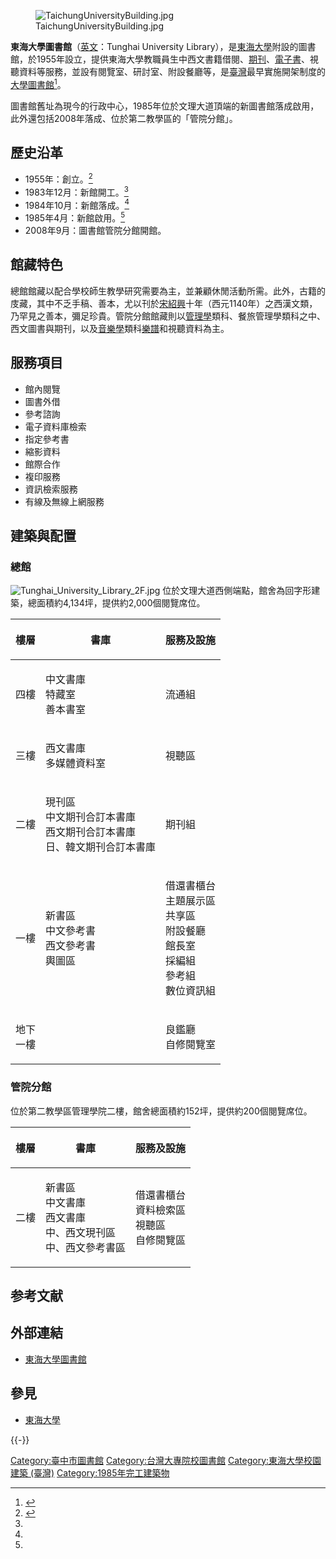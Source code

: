 {{Infobox library
| library_name       = 東海大學圖書館<br>Tunghai University Library
| image              = File:Tunghai University Library.jpg
| caption            = 東海大學圖書館總館
| country            = {{ROC}}
| location           = [[臺中市|臺中市]][[西屯區|西屯區]][[臺灣大道|臺灣大道]]四段1727號
| type               = [[大學圖書館|大學圖書館]]
| num_branches       = 管院分館
| num_employees      = 
| established        = 1955年
| items_collected    = [[圖書|圖書]]、[[學術期刊|期刊]]、[[報紙|報紙]]、[[雜誌|雜誌]]、[[錄音|聲音和音樂錄音資料]]、[[資料庫|資料庫]]、[[地圖|地圖]]、[[手稿|手稿]]、[[善本|善本]][[古籍|古籍]]
| collection_size    = 總項目122萬餘冊/件<ref name="thulib">{{cite web|language=zh-tw|url=http://www.lib.thu.edu.tw/ct.asp?xItem=4372&CtNode=1076&mp=1|title=館藏特色|author=東海大學圖書館|publisher=|date=2013-06-11|accessdate=2013-12-06|archive-date=2021-01-19|archive-url=https://web.archive.org/web/20210119045022/http://www.lib.thu.edu.tw/ct.asp?xItem=4372&CtNode=1076&mp=1|dead-url=no}}</ref>
| legal_deposit      = 
| req_to_access      = 校內師生憑服務證或學生證進館，校外人士則需憑身分證明文件換證後進館
| budget             = 
| director           = [[楊朝棟|楊朝棟]]
| website            = http://www.lib.thu.edu.tw/
}}
[[File:TaichungUniversityBuilding.jpg|thumb]]

'''東海大學圖書館'''（[[英文|英文]]：Tunghai University Library），是[[東海大學_(台灣)|東海大學]]附設的圖書館，於1955年設立，提供東海大學教職員生中西文書籍借閱、[[期刊|期刊]]、[[電子書|電子書]]、視聽資料等服務，並設有閱覽室、研討室、附設餐廳等，是[[臺灣|臺灣]]最早實施開架制度的[[大學圖書館|大學圖書館]]<ref>{{Cite web|title=東海大學圖書館 館訊|url=https://www.lib.thu.edu.tw/~lidato/47-200508/lib47-1.htm|access-date=2021-05-27|work=www.lib.thu.edu.tw|archive-date=2021-05-27|archive-url=https://web.archive.org/web/20210527121119/https://www.lib.thu.edu.tw/~lidato/47-200508/lib47-1.htm|dead-url=no}}</ref>。

圖書館舊址為現今的行政中心，1985年位於文理大道頂端的新圖書館落成啟用，此外還包括2008年落成、位於第二教學區的「管院分館」。

== 歷史沿革 ==
* 1955年：創立。<ref name="history">{{cite web|language=zh-tw|url=http://www.lib.thu.edu.tw/web/about/detail.php?scid=1&sid=1|title=歷史沿革|author=|publisher=|date=2013-06-11|accessdate=2013-12-06|archive-date=2015-05-01|archive-url=https://web.archive.org/web/20150501174119/http://www.lib.thu.edu.tw/web/about/detail.php?scid=1&sid=1|dead-url=yes}}</ref>
* 1983年12月：新館開工。<ref name="history"/>
* 1984年10月：新館落成。<ref name="history"/>
* 1985年4月：新館啟用。<ref name="history"/>
* 2008年9月：圖書館管院分館開館。

== 館藏特色 ==
總館館藏以配合學校師生教學研究需要為主，並兼顧休閒活動所需。此外，古籍的庋藏，其中不乏手稿、善本，尤以刊於[[宋朝|宋]][[紹興_(南宋)|紹興]]十年（西元1140年）之西漢文類，乃罕見之善本，彌足珍貴。管院分館館藏則以[[管理學|管理學]]類科、餐旅管理學類科之中、西文圖書與期刊，以及[[音樂學|音樂學]]類科[[樂譜|樂譜]]和視聽資料為主。

== 服務項目 ==
*館內閱覽
*圖書外借
*參考諮詢
*電子資料庫檢索
*指定參考書
*縮影資料
*館際合作
*複印服務
*資訊檢索服務
*有線及無線上網服務

== 建築與配置 ==
=== 總館 ===
[[File:Tunghai_University_Library_2F.jpg|thumb]]
位於文理大道西側端點，館舍為回字形建築，總面積約4,134坪，提供約2,000個閱覽席位。
{| class="wikitable"
|-
! 樓層 !! 書庫 !! 服務及設施
|-
| 四樓 || 中文書庫<br>特藏室<br>善本書室 || 流通組
|-
| 三樓 || 西文書庫<br>多媒體資料室 || 視聽區
|-
| 二樓 || 現刊區<br>中文期刊合訂本書庫<br>西文期刊合訂本書庫<br>日、韓文期刊合訂本書庫 || 期刊組
|-
| 一樓 || 新書區<br>中文參考書<br>西文參考書<br>輿圖區 || 借還書櫃台<br>主題展示區<br>共享區<br>附設餐廳<br>館長室<br>採編組<br>參考組<br>數位資訊組
|-
| 地下<br>一樓 ||  || 良鑑廳<br>自修閱覽室
|}

=== 管院分館 ===
位於第二教學區管理學院二樓，館舍總面積約152坪，提供約200個閱覽席位。
{| class="wikitable"
|-
! 樓層 !! 書庫 !! 服務及設施
|-
| 二樓 || 新書區<br>中文書庫<br>西文書庫<br>中、西文現刊區<br>中、西文參考書區 || 借還書櫃台<br>資料檢索區<br>視聽區<br>自修閱覽區
|}

== 参考文献 ==
{{Reflist}}

== 外部連結 ==
* [http://www.lib.thu.edu.tw/ 東海大學圖書館] {{Wayback|url=http://www.lib.thu.edu.tw/ |date=20130704171331 }}

== 參見 ==
{{Portal box|臺中|大学|书籍|建筑}}
* [[東海大學_(台灣)|東海大學]]

{{-}}
{{東海大學}}

[[Category:臺中市圖書館|Category:臺中市圖書館]]
[[Category:台灣大專院校圖書館|Category:台灣大專院校圖書館]]
[[Category:東海大學校園建築_(臺灣)|Category:東海大學校園建築 (臺灣)]]
[[Category:1985年完工建築物|Category:1985年完工建築物]]